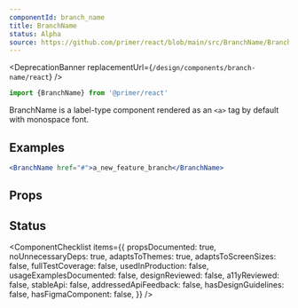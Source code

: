 ```yaml
---
componentId: branch_name
title: BranchName
status: Alpha
source: https://github.com/primer/react/blob/main/src/BranchName/BranchName.tsx
---
```



<DeprecationBanner replacementUrl={`/design/components/branch-name/react`} />

```js
import {BranchName} from '@primer/react'
```

BranchName is a label-type component rendered as an `<a>` tag by default with monospace font.

## Examples

```jsx live
<BranchName href="#">a_new_feature_branch</BranchName>
```

## Props

<ComponentProps data={data} />

## Status

<ComponentChecklist
  items={{
    propsDocumented: true,
    noUnnecessaryDeps: true,
    adaptsToThemes: true,
    adaptsToScreenSizes: false,
    fullTestCoverage: false,
    usedInProduction: false,
    usageExamplesDocumented: false,
    designReviewed: false,
    a11yReviewed: false,
    stableApi: false,
    addressedApiFeedback: false,
    hasDesignGuidelines: false,
    hasFigmaComponent: false,
  }}
/>
